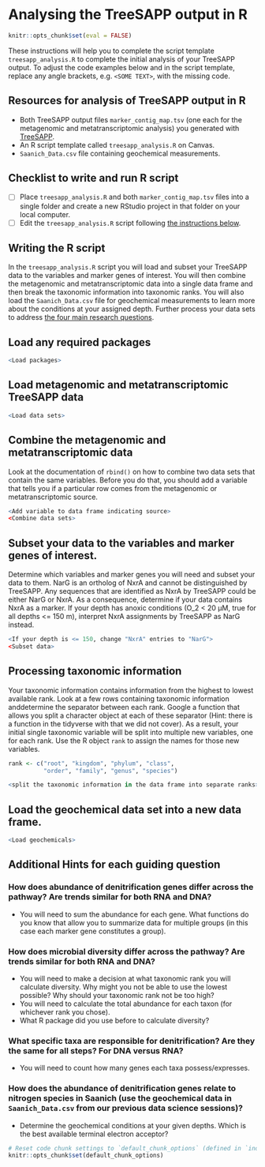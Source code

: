 # Analysing the TreeSAPP output in R

```r
knitr::opts_chunk$set(eval = FALSE)
```

These instructions will help you to complete the script template `treesapp_analysis.R` to complete the initial analysis of your TreeSAPP output. To adjust the code examples below and in the script template, replace any angle brackets, e.g. `<SOME TEXT>`, with the missing code.

## Resources for analysis of TreeSAPP output in R

-   Both TreeSAPP output files `marker_contig_map.tsv` (one each for the metagenomic and metatranscriptomic analysis) you generated with [TreeSAPP](#running-treesapp on a server).
-   An R script template called `treesapp_analysis.R` on Canvas.
-   `Saanich_Data.csv` file containing geochemical measurements.

## Checklist to write and run R script

-   [ ] Place `treesapp_analysis.R` and both `marker_contig_map.tsv` files into a single folder and create a new RStudio project in that folder on your local computer.
-   [ ] Edit the `treesapp_analysis.R` script following [the instructions below](#writing-the-r-script).

## Writing the R script

In the `treesapp_analysis.R` script you will load and subset your TreeSAPP data to the variables and marker genes of interest. You will then combine the metagenomic and metatranscriptomic data into a single data frame and then break the taxonomic information into taxonomic ranks. You will also load the `Saanich_Data.csv` file for geochemical measurements to learn more about the conditions at your assigned depth. Further process your data sets to address [the four main research questions](#results).

## Load any required packages

```r
<Load packages>
```

## Load metagenomic and metatranscriptomic TreeSAPP data

```r
<Load data sets>
```

## Combine the metagenomic and metatranscriptomic data

Look at the documentation of `rbind()` on how to combine two data sets that contain the same variables. Before you do that, you should add a variable that tells you if a particular row comes from the metagenomic or metatranscriptomic source.

```r
<Add variable to data frame indicating source>
<Combine data sets>
```

## Subset your data to the variables and marker genes of interest.

Determine which variables and marker genes you will need and subset your data to them. NarG is an ortholog of NxrA and cannot be distinguished by TreeSAPP. Any sequences that are identified as NxrA by TreeSAPP could be either NarG or NxrA. As a consequence, determine if your data contains NxrA as a marker. If your depth has anoxic conditions (O_2 \< 20 µM, true for all depths \<= 150 m), interpret NxrA assignments by TreeSAPP as NarG instead.

```r
<If your depth is <= 150, change "NxrA" entries to "NarG">
<Subset data>
```

## Processing taxonomic information

Your taxonomic information contains information from the highest to lowest available rank. Look at a few rows containing taxonomic information anddetermine the separator between each rank. Google a function that allows you split a character object at each of these separator (Hint: there is a function in the tidyverse with that we did not cover). As a result, your initial single taxonomic variable will be split into multiple new variables, one for each rank. Use the R object `rank` to assign the names for those new variables.

```r
rank <- c("root", "kingdom", "phylum", "class",
          "order", "family", "genus", "species")

<split the taxonomic information in the data frame into separate ranks>
```

## Load the geochemical data set into a new data frame.

```r
<Load geochemicals>
```

## Additional Hints for each guiding question

### How does abundance of denitrification genes differ across the pathway? Are trends similar for both RNA and DNA?

-   You will need to sum the abundance for each gene. What functions do you know that allow you to summarize data for multiple groups (in this case each marker gene constitutes a group).

### How does microbial diversity differ across the pathway? Are trends similar for both RNA and DNA?

-   You will need to make a decision at what taxonomic rank you will calculate diversity. Why might you not be able to use the lowest possible? Why should your taxonomic rank not be too high?
-   You will need to calculate the total abundance for each taxon (for whichever rank you chose).
-   What R package did you use before to calculate diversity?

### What specific taxa are responsible for denitrification? Are they the same for all steps? For DNA versus RNA?

-   You will need to count how many genes each taxa possess/expresses.

### How does the abundance of denitrification genes relate to nitrogen species in Saanich (use the geochemical data in `Saanich_Data.csv` from our previous data science sessions)?

-   Determine the geochemical conditions at your given depths. Which is the best available terminal electron acceptor?

```r
# Reset code chunk settings to `default_chunk_options` (defined in `index.Rmd`)
knitr::opts_chunk$set(default_chunk_options)
```

